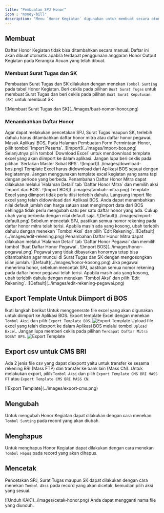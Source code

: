 ```yaml
---
title: "Pembuatan SPJ Honor"
icon : "money-bill"
description: "Menu `Honor Kegiatan` digunakan untuk membuat secara otomatis SPJ, Surat Tugas dan SK Petugas Kegiatan Tertentu."
---
```



## Membuat

<Note>
Daftar Honor Kegiatan tidak bisa ditambahkan secara manual. Daftar ini akan dibuat otomatis apabila terdapat penggunaan anggaran Honor Output Kegiatan pada Kerangka Acuan yang telah dibuat.
</Note>

### Membuat Surat Tugas dan SK

Pembuatan Surat Tugas dan SK dilakukan dengan menekan `Tombol Sunting` pada tabel Honor Kegiatan. Beri ceklis pada pilihan `Buat Surat Tugas` untuk membuat Surat Tugas dan beri ceklis pada pilihan `Buat Surat Keputusan (SK)` untuk membuat SK.

<Frame caption="Ceklis pilihan pembuatan Surat Tugas dan SK">
    ![Membuat Surat Tugas dan SK](../images/buat-nomor-honor.png)
</Frame>

### Menambahkan Daftar Honor

<Note>
Agar dapat melakukan pencetakan SPJ, Surat Tugas maupun SK, terlebih dahulu harus ditambahkan daftar honor mitra atau daftar honor pegawai.
</Note>



<Steps>
  <Step title="Download Template dari BOS">
    Masuk Aplikasi BOS, Pada Halaman Pembuatan Form Permintaan Honor, pilih tombol `Import Peserta`.
    <Frame caption="Tombol `Import Peserta` pada Aplikasi BOS">
    ![Import](../images/import-bos.png)
    </Frame>
    Selanjutnya pilih tombol `Download Excel` untuk mendownload template excel yang akan diimport ke dalam aplikasi. Jangan lupa beri ceklis pada pilihan `Sertakan Master Sobat BPS`.
    <Frame caption="Tombol `Download Excel` pada Aplikasi BOS">
    ![Import](../images/download-bos.png)
    </Frame>
    <Warning>
      Template Excel harus didownload dari Aplikasi BOS sesuai dengan kegiatannya. Jangan menggunakan template excel kegiatan yang sama tapi dengan periode yang berbeda.
    </Warning>
  </Step>
  <Step title="Tambahkan Daftar Honor Mitra">
   Penambahan Daftar Honor Mitra dapat dilakukan melalui `Halaman Detail` tab `Daftar Honor Mitra` dan memilih aksi `Import dari BOS`.
    <Frame caption="Tombol Aksi `Import dari BOS`">
        ![Import BOS](../images/tambah-mitra.png)
    </Frame>
    <Warning>
      Template Excel yang diimport tidak perlu diisi terlebih dahulu. Langsung import file excel yang telah didownload dari Aplikasi BOS.
    </Warning>
    <Tip>
      Anda dapat menambahkan nilai default jumlah dan harga satuan saat mengimport data dari BOS sehingga tidak perlu mengubah satu per satu daftar honor yang ada. Cukup ubah yang berbeda dengan nilai default saja.
      <Frame caption="Menambahkan default Nilai dan Harga Satuan">
    ![Default](../images/import-default.png)
    </Frame>
    </Tip>
    <Warning>
      Sebelum mencetak SPJ, pastikan semua nomor rekening pada daftar honor mitra telah terisi. Apabila masih ada yang kosong, ubah terlebih dahulu dengan menekan `Tombol Aksi` dan pilih `Edit Rekening`.
    <Frame caption="Mengubah Nomor Rekening">
    ![Default](../images/edit-rekening.png)
    </Frame>
    </Warning>
  </Step>
  <Step title="Tambahkan Daftar Honor Pegawai">
   Penambahan Daftar Honor Mitra dapat dilakukan melalui `Halaman Detail` tab `Daftar Honor Pegawai` dan memilih tombol `Buat Daftar Honor Pegawai`.
    <Frame caption="Tombol `Buat Daftar Honor Pegawai`">
        ![Import BOS](../images/honor-pegawai.png)
    </Frame>
    <Tip>
      Pegawai yang tidak dibayarkan honornya tetap bisa ditambahkan agar muncul di Surat Tugas dan SK dengan mengosongkan isian jumlah.
      <Frame caption="Menambahkan Pegawai yang tidak dibayarkan honornya">
    ![Default](../images/honor-kosong.png)
    </Frame>
    </Tip>
    <Warning>
      Jika pegawai menerima honor, sebelum mencetak SPJ, pastikan semua nomor rekening pada daftar honor pegawai telah terisi. Apabila masih ada yang kosong, ubah terlebih dahulu dengan menekan `Tombol Aksi` dan pilih `Edit Rekening`.
    <Frame caption="Mengubah Nomor Rekening">
    ![Default](../images/edit-rekening-pegawai.png)
    </Frame>
    </Warning>
  </Step>
</Steps>

## Export Template Untuk Diimport di BOS

Ikuti langkah berikut Untuk menggenerate file excel yang akan digunakan untuk diimport ke Aplikasi BOS.
<Steps>
  <Step title="Export Template BOS">
    Export template Excel dengan menekan `Tombol Aksi` dan pilih `Export Template BOS`.
    <Frame caption="Eksport Template BOS">
        ![Export Template](../images/export-bos.png)
    </Frame>
  </Step>
  <Step title="Import Template pada Aplikasi BOS">
    Upload file excel yang telah diexport ke dalam Aplikasi BOS melalui tombol `Upload Excel`. Jangan lupa memberi ceklis pada pilihan `Terdapat Daftar Mitra SOBAT BPS`.
        <Frame caption="Import pada Aplikasi BOS">
        ![Export Template](../images/import-ke-bos.png)
    </Frame>
  </Step>
</Steps>

## Export csv untuk CMS BRI
Ada 2 jenis file csv yang dapat diexportt yaitu untuk transfer ke sesama rekening BRI (Mass FTP) dan transfer ke bank lain (Mass CN). 
Untuk melakukan export, pilih `Tombol Aksi` dan pilih `Export Template CMS BRI MASS FT` atau `Export Template CMS BRI MASS CN`.
  <Frame caption="Export Template CMS BRI">
      ![Export Template](../images/export-cms.png)
  </Frame>

## Mengubah

Untuk mengubah Honor Kegiatan dapat dilakukan dengan cara menekan `Tombol Sunting` pada record yang akan diubah.

## Menghapus

Untuk menghapus Honor Kegiatan dapat dilakukan dengan cara menekan `Tombol Hapus` pada record yang akan dihapus.

## Mencetak

Pencetakan SPJ, Surat Tugas maupun SK dapat dilakukan dengan cara menekan `Tombol Aksi` pada record yang akan dicetak, kemudian pilih aksi yang sesuai.

<Frame caption="Tampilan Cetak">
    ![Unduh KAK](../images/cetak-honor.png)
</Frame>

<Tip>
    Anda dapat mengganti nama file yang diunduh.
</Tip>
